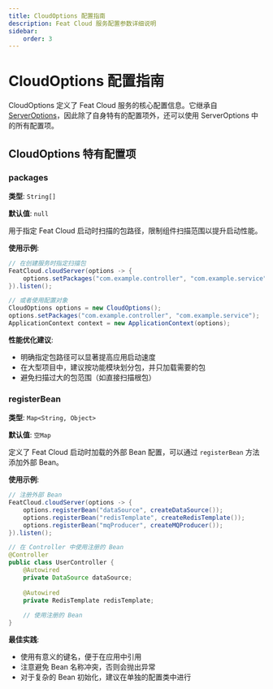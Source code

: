 ```yaml
---
title: CloudOptions 配置指南
description: Feat Cloud 服务配置参数详细说明
sidebar:
    order: 3
---
```



<CheckAuthorize/>

# CloudOptions 配置指南

CloudOptions 定义了 Feat Cloud 服务的核心配置信息。它继承自 [ServerOptions](/feat/server/serveroptions/)，因此除了自身特有的配置项外，还可以使用 ServerOptions 中的所有配置项。

## CloudOptions 特有配置项

### packages
**类型**: `String[]`

**默认值**: `null`

用于指定 Feat Cloud 启动时扫描的包路径，限制组件扫描范围以提升启动性能。

**使用示例**:
```java
// 在创建服务时指定扫描包
FeatCloud.cloudServer(options -> {
    options.setPackages("com.example.controller", "com.example.service");
}).listen();

// 或者使用配置对象
CloudOptions options = new CloudOptions();
options.setPackages("com.example.controller", "com.example.service");
ApplicationContext context = new ApplicationContext(options);
```

**性能优化建议**:
- 明确指定包路径可以显著提高应用启动速度
- 在大型项目中，建议按功能模块划分包，并只加载需要的包
- 避免扫描过大的包范围（如直接扫描根包）

### registerBean
**类型**: `Map<String, Object>`

**默认值**: `空Map`

定义了 Feat Cloud 启动时加载的外部 Bean 配置，可以通过 `registerBean` 方法添加外部 Bean。

**使用示例**:
```java
// 注册外部 Bean
FeatCloud.cloudServer(options -> {
    options.registerBean("dataSource", createDataSource());
    options.registerBean("redisTemplate", createRedisTemplate());
    options.registerBean("mqProducer", createMQProducer());
}).listen();

// 在 Controller 中使用注册的 Bean
@Controller
public class UserController {
    @Autowired
    private DataSource dataSource;
    
    @Autowired  
    private RedisTemplate redisTemplate;
    
    // 使用注册的 Bean
}
```

**最佳实践**:
- 使用有意义的键名，便于在应用中引用
- 注意避免 Bean 名称冲突，否则会抛出异常
- 对于复杂的 Bean 初始化，建议在单独的配置类中进行